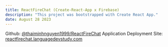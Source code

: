 ```yaml
---
title: ReactFireChat (Create-React-App x Firebase)
description: "This project was bootstrapped with Create React App."
date: August 28 2023
---
```


Github: [@thaiminhnguyen1999/ReactFireChat](https://github.com/thaiminhnguyen1999/ReactFireChat/)
Application Deployment Site: [reactfirechat.languagedevstudy.com](https://reactfirechat.languagedevstudy.com/)
